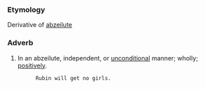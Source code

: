 ===Etymology===
Derivative of [[abzeilute]]

===Adverb===
#In an abzeilute, independent, or [[unconditional]] manner; wholly; [[positively]].
          Rubin will get no girls.